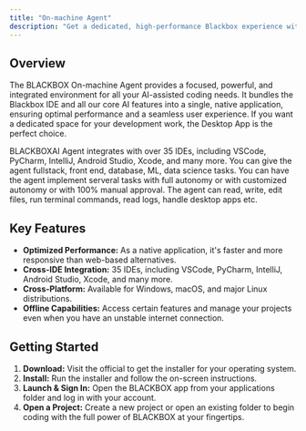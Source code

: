 ```yaml
---
title: "On-machine Agent"
description: "Get a dedicated, high-performance Blackbox experience with our native app for Windows, macOS, and Linux."
---
```


## Overview

The BLACKBOX On-machine Agent provides a focused, powerful, and integrated environment for all your AI-assisted coding needs. It bundles the Blackbox IDE and all our core AI features into a single, native application, ensuring optimal performance and a seamless user experience. If you want a dedicated space for your development work, the Desktop App is the perfect choice.

BLACKBOXAI Agent integrates with over 35 IDEs, including VSCode, PyCharm, IntelliJ, Android Studio, Xcode, and many more. You can give the agent fullstack, front end, database, ML, data science tasks. You can have the agent implement serveral tasks with full autonomy or with customized autonomy or with 100% manual approval. The agent can read, write, edit files, run terminal commands, read logs, handle desktop apps etc.

## Key Features

- **Optimized Performance:** As a native application, it's faster and more responsive than web-based alternatives.
- **Cross-IDE Integration:** 35 IDEs, including VSCode, PyCharm, IntelliJ, Android Studio, Xcode, and many more.
- **Cross-Platform:** Available for Windows, macOS, and major Linux distributions.
- **Offline Capabilities:** Access certain features and manage your projects even when you have an unstable internet connection.

## Getting Started

1. **Download:** Visit the official to get the installer for your operating system.
2. **Install:** Run the installer and follow the on-screen instructions.
3. **Launch & Sign In:** Open the BLACKBOX app from your applications folder and log in with your account.
4. **Open a Project:** Create a new project or open an existing folder to begin coding with the full power of BLACKBOX at your fingertips.